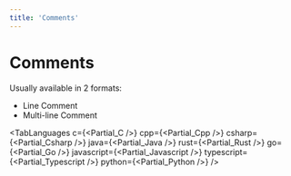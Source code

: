 ```yaml
---
title: 'Comments'
---
```





# Comments

Usually available in 2 formats:
- Line Comment
- Multi-line Comment

<TabLanguages
c={<Partial_C />}
cpp={<Partial_Cpp />}
csharp={<Partial_Csharp />}
java={<Partial_Java />}
rust={<Partial_Rust />}
go={<Partial_Go />}
javascript={<Partial_Javascript />}
typescript={<Partial_Typescript />}
python={<Partial_Python />}
/>
